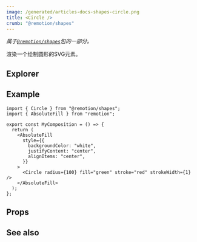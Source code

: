 ```yaml
---
image: /generated/articles-docs-shapes-circle.png
title: <Circle />
crumb: "@remotion/shapes"
---
```



_属于[`@remotion/shapes`](/docs/shapes)包的一部分。_

渲染一个绘制圆形的SVG元素。

## Explorer

<Demo type="circle" />

## Example

```tsx twoslash title="src/Circle.tsx"
import { Circle } from "@remotion/shapes";
import { AbsoluteFill } from "remotion";

export const MyComposition = () => {
  return (
    <AbsoluteFill
      style={{
        backgroundColor: "white",
        justifyContent: "center",
        alignItems: "center",
      }}
    >
      <Circle radius={100} fill="green" stroke="red" strokeWidth={1} />
    </AbsoluteFill>
  );
};
```

## Props

<ShapeOptions shape="circle" all />

## See also

<ShapeSeeAlso shape="circle"/>

